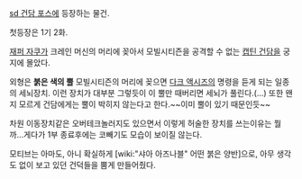 [[sd 건담 포스]]에 등장하는 물건.

첫등장은 1기 2화.

[[재퍼 자쿠]]가 크레인 머신의 머리에 꽂아서 모빌시티즌을 공격할 수 없는 [[캡틴 건담]]을 궁지에 몰았다.

외형은 '''붉은 색의 뿔''' 
모빌시티즌의 머리에 꽂으면 [[다크 액시즈]]의 명령을 듣게 되는 일종의 세뇌장치. 이런 장치가 대부분 그렇듯이 이 뿔만 때버리면 세뇌가 풀린다.(...)
또한 왠지 모르게 건담에게는 뿔이 박히지 않는다고 한다.~~이미 뿔이 있기 때문인듯~~

차원 이동장치같은 오버테크놀러지도 있으면서 이렇게 허술한 장치를 쓰는이유는 뭘까...게다가 1부 종료후에는 코빼기도 모습이 보이질 않는다.

모티브는 아마도, 아니 확실하게 [wiki:"샤아 아즈나블" 어떤 붉은 양반]으로, 아무 생각도 없이 보고 있던 건덕들을 뿜게 만들어줬다.

